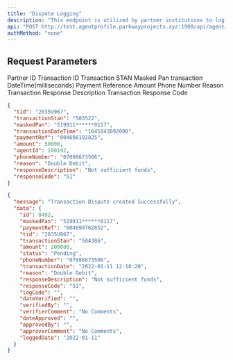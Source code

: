 ```yaml
---
title: "Dispute Logging"
description: "This endpoint is utilized by partner institutions to log disputes within its system to the readycash service for resolution."
api: "POST http://test.agentprofile.parkwayprojects.xyz:1900/api/agent/disputes/create"
authMethod: "none"
---
```


## Request Parameters

<ParamField body="agentId" type="number" required>
  Partner ID
</ParamField>

<ParamField body="tid" type="string" required>
  Transaction ID
</ParamField>

<ParamField body="transactionStan" type="string" required>
  Transaction STAN
</ParamField>

<ParamField body="maskedPan" type="string" required>
  Masked Pan
</ParamField>

<ParamField body="transactionDateTime" type="string" required>
  transaction DateTime(milliseconds)
</ParamField>

<ParamField body="paymentRef" type="string" required>
  Payment Reference
</ParamField>

<ParamField body="amount" type="string" required>
  Amount
</ParamField>

<ParamField body="phoneNumber" type="string" required>
  Phone Number
</ParamField>

<ParamField body="reason" type="string" required>
  Reason
</ParamField>

<ParamField body="responseDescription" type="string" required>
  Transaction Response Description
</ParamField>

<ParamField body="responseCode" type="string" required>
  Transaction Response Code
</ParamField>

<RequestExample>

```json Request
{
  "tid": "2035U967",
  "transactionStan": "503522",
  "maskedPan": "519911******0117",
  "transactionDateTime": "1641843092000",
  "paymentRef": "004698192825",
  "amount": 50000,
  "agentId": 100192,
  "phoneNumber": "07086673506",
  "reason": "Double Debit",
  "responseDescription": "Not sufficient funds",
  "responseCode": "51"
}
```

</RequestExample>

<ResponseExample>

```json Response
{
  "message": "Transaction Dispute created Successfully",
  "data": {
    "id": 8492,
    "maskedPan": "519911******0117",
    "paymentRef": "004699762852",
    "tid": "2035U967",
    "transactionStan": "504386",
    "amount": 200000,
    "status": "Pending",
    "phoneNumber": "07086673506",
    "transactionDate": "2022-01-11 12:18:20",
    "reason": "Double Debit",
    "responseDescription": "Not sufficient funds",
    "responseCode": "51",
    "logCode": "",
    "dateVerified": "",
    "verifiedBy": "",
    "verifierComment": "No Comments",
    "dateApproved": "",
    "approvedBy": "",
    "approverComment": "No Comments",
    "loggedDate": "2022-01-11"
  }
}
```
</ResponseExample>
